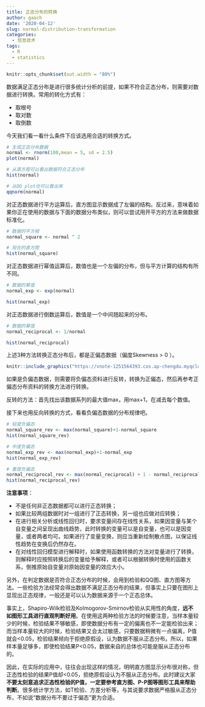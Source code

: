 ```yaml
---
title: 正态分布的转换
author: gaoch
date: '2020-04-12'
slug: normal-distribution-transformation
categories:
  - 信息技术
tags:
  - R
  - statistics
---
```


```r
knitr::opts_chunk$set(out.width = "80%")
```



数据满足正态分布是进行很多统计分析的前提，如果不符合正态分布，则需要对数据进行转换。常用的转化方式有：

- 取根号
- 取对数
- 取倒数

今天我们看一看什么条件下应该选用合适的转换方式。

```r
# 生成正态分布数据
normal <- rnorm(100,mean = 5, sd = 2.5)
plot(normal)

# 从直方图可以看出数据符合正态分布
hist(normal)

# 从QQ plot也可以看出来
qqnorm(normal)
```


对正态数据进行平方运算后，直方图显示数据成了左偏的结构。反过来，意味着如果你正在使用的数据与下面的数据分布类似，则可以尝试用开平方的方法来做数据标准化。

```r
# 数据的平方根
normal_square <- normal ^ 2

# 现在的直方图
hist(normal_square)
```

对正态数据进行幂值运算后，数值也是一个左偏的分布，但与平方计算的结构有所不同。

```r
# 数据的幂值
normal_exp <- exp(normal)

hist(normal_exp)
```

对正态数据进行倒数运算后，数值是一个中间翘起来的分布。

```r
# 数据的幂值
normal_reciprocal <- 1/normal

hist(normal_reciprocal)
```


上述3种方法转换正态分布后，都是正偏态数据（偏度Skewness > 0 ）。


```r
knitr::include_graphics("https://vnote-1251564393.cos.ap-chengdu.myqcloud.com/1586666475_20200412124107047_26263.png")
```




如果是负偏态数据，则需要将负偏态资料进行反转，转换为正偏态，然后再参考正偏态分布资料的转换方法进行转换。

反转的方法：首先找出该数据系列的最大值max，用max+1，在减去每个数值。

接下来也用反向转换的方式，看看负偏态数据的分布规律吧。

```r
# 轻度负偏态
normal_square_rev <- max(normal_square)+1-normal_square
hist(normal_square_rev)
```


```r
# 中度负偏态
normal_exp_rev <- max(normal_exp)+1-normal_exp
hist(normal_exp_rev)
```

```r
# 重度负偏态
normal_reciprocal_rev <- max(normal_reciprocal) + 1 - normal_reciprocal
hist(normal_reciprocal_rev)
```

**注意事项**：

- 不是任何非正态数据都可以进行正态转换；
- 如果比较两组数据时对一组进行了正态转换，另一组也应做对应转换；
- 在进行相关分析或线性回归时，要求变量间存在线性关系，如果因变量与某个自变量之间呈现出曲线趋势，此时转换的变量可以是自变量，也可以是因变量，或者两者均可。如果进行了变量变换，则应当重新绘制散点图，以保证线性趋势在变换后仍然存在。
- 在对线性回归模型进行解释时，如果使用函数转换的方法对变量进行了转换，则解释时应按照转换后的变量给予解释，或者可以根据转换时使用的函数关系，倒推原始自变量对原始因变量的效应大小。

另外，在判定数据是否符合正态分布的时候，会用到检验和QQ图、直方图等方法。一些检验方法经常会得出数据不满足正态分布的结果，但事实上只要在图形上显现出正态规律，一般还是可以认为数据来源于一个正态总体。

事实上，Shapiro-Wilk检验及Kolmogorov-Smirnov检验从实用性的角度，**远不如图形工具进行直观判断好用**。在使用这两种检验方法的时候要注意，当样本量较少的时候，检验结果不够敏感，即使数据分布有一定的偏离也不一定能检验出来；而当样本量较大的时候，检验结果又会太过敏感，只要数据稍微有一点偏离，P值就会<0.05，检验结果倾向于拒绝原假设，认为数据不服从正态分布。所以，如果样本量足够多，即使检验结果P<0.05，数据来自的总体也可能是服从正态分布的。

因此，在实际的应用中，往往会出现这样的情况，明明直方图显示分布很对称，但正态性检验的结果P值却<0.05，拒绝原假设认为不服从正态分布。此时建议大家**不要太刻意追求正态性检验的P值，一定要参考直方图、P-P图等图形工具来帮助判断**。很多统计学方法，如T检验、方差分析等，与其说要求数据严格服从正态分布，不如说“数据分布不要过于偏态”更为合适。
